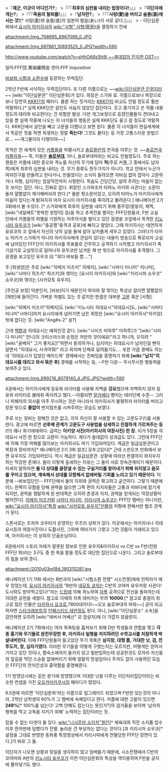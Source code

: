 >『'''제군, 이곳이 어디인가?'''』
>『『『'''최후의 심판을 내리는 법정이다!'''』』』
>『'''이단자에게는?'''』
>『『『'''죽음의 철퇴를!'''』』』
>『'''남자란?'''』
>『『『'''사랑(愛)을 버리고 슬픔(哀)에 사는 것!'''[* 사랑(愛)와 슬픔(哀)의 일본어 발음(あい)이 서로 같다.]』』』
> - 이단심문회에서 [[요시이 아키히사]]의 [[wiki:"사형" 사형(死刑)]]을 결정하기 전에

attachment:/img_708695_8967099_0.JPG

attachment:/img_697861_10893525_0.JPG?width=590

[[http://www.youtube.com/watch?v=sHhOA9zSh9I ~~쓸데없이 진지한 OST~~]]

일어:FFF団 異端審問会
영어:FFF Inquisition

[[바보와 시험과 소환수]]에 등장하는 무력집단.

2학년 F반에 서식하는 무력집단이다. 또 다른 이름으로는 ~~[[wiki:이단심문관 인퀴지터]]~~ [wiki:"이단심문관" 이단심문회]가 있다. 회장은 스가와 료. 이름으로보나 복장으로보나 당연히 [[KKK]]단의 패러디. 물론 하는 짓거리는 [[KKK]]단이 비교도 안될 정도로 훨씬 악랄하다.[* 실제 KKK단은 살인도 서슴치 않았던 집단이다. 웃고 즐기자고 쓴 작품 내용정도의 테러와 비교한다는 건 위험한 발상. 다만 개그보정으로 등장인물들이 견뎌내고 있을 뿐 실제 작중에 나오는 이 녀석들의 행동은 실제 KKK단도 울고 갈 정도로 악랄하다. KKK단에서 살인을 빼고 고문을 더했다고 보면 된다. 물론 이 녀석들이 현실세계에서 똑같은 짓을 하면 희생자는 정말 '''죽는다!''' 그것도 불타는 등 가장 고통스러운 방법으로... ~~개그물이라 다행이야~~]

목적은 전 세계의 모든 [[커플]]들을 파멸시키고 [[솔로]]들만의 천국을 이루는 것. ~~[[솔로천국 커플지옥]]~~ 즉, 이들은 '''[[솔로부대]]''', 아니, 솔로부대따위는 비교도 안될정도다. 주로 하는 행동은 커플에 대한 증오와 격노를 자신의 무기에 담아 '''적'''(주로 커플,그 중에서도 남자쪽)에게 최후의 심판을 내리는 것. 무기 종류도 한두가지가 아니다. 학교 안에서 누군가 여자친구를 만들려고 한다거나, 만들었다는 소식이 들려오면 자비심 없이 잡아다 고문하거나 처형, 심지어는 암살작전까지 시행한다. 목숨도 간당간당, 살려 주려는 마음이 없는 듯 보이는 집단. 아니, 진짜로 없다. 회장인 스가와조차 타마노 마키와 사귄다는 소문이 돌자 얄짤없이 제거해버리려 한다.[* 물론 헛소문이었고, 오히려 타마노가 아키히사에게 마음이 있다는게 밝혀지자 마자 요시이 아키히사를 죽이려고 몰려온다.] 애니메이션 2기 3화에서 볼 수있다. [* 스가와에게 최후의 심판을 내리기 위해 중무장(몽둥이, 채찍, [wiki:"네일배트"못박힌 방망이] 등)을 하고 추격전을 벌이는 FFF단원들과, F반 교실 안에서 커플들의 파멸을 기원하는 저주의식을 벌이고 있던 광경을 코앞에서 목격한 [[키노시타 유우코]]가 [wiki:"충공깽"충격과 공포]에 빠지고 말았다. 그때 아키히사는 태연하게 유유코의 코 앞에서 자신의 낫의 날을 돌에 갈아 날카롭게 세우고 있었다. 그러다가 타마노 마키가 스가와가 아니라 아키히사에게 관심이 있다는 내용이 방송으로 폭로되자 교실에 남아있던 FFF단이 아키히사를 목표물로 간주하고 공격하기 시작했고 아키히사가 죽기살기로 교실밖으로 달아나자 유우코만 남겨둔 채 반 밖으로 아키히사를 추격했다. 그 광경을 보고있던 유우코 曰 "죄다 바보들 뿐…."]

주 [희생양]은 주로 [wiki:"히메지 미즈키" 히메지], [wiki:"시마다 미나미" 미나미], [wiki:"시마다 하즈키" 하즈키]와 엮이는 [요시이 아키히사]와 [wiki:"키리시마 쇼우코" 쇼우코]와 엮이는 [사카모토 유우지].

[주인공 보정] 덕분인지, [바보]이기 때문인지 여자와 잘 엮이는 특성상 걸리면 얄짤없이 [재판]에 들어간다. 가벼운 처벌도 있는 것 같지만 판결은 대부분 [[고문]] 혹은 [사형].

[wiki:"히메지 미즈키"히메지]도 [wiki:"키노시타 히데요시"히데요시]도, [wiki:"시마다 미나미"시마다]마저 요시이에게 넘어가면 남은 희망은 [wiki:"요시이 아키히사"아키양]밖에 없다는 듯. [wiki:"Ang#s-2" 응?]


{{{#!html
<script type="text/javascript" src="http://ext.nicovideo.jp/thumb_watch/sm9185472"></script><noscript><a href="http://www.nicovideo.jp/watch/sm9185472">【クリスマス特別映像】バカとテストと召喚獣</a></noscript>
}}}

근데 [[백합]]과 히데요시는 예외인것 같다. [wiki:"시미즈 미하루" 미하루]가 "[wiki:"시마다 미나미" 언니]의 크리스마스와 순정은 저만의 것이에요!"라고 하니까, 오히려 "[wiki:"골베자" 그거 좋지요]!"하면서 동의하거나, 심지어는 히데요시가 남자인걸 뻔히 알면서 "히데요시, 사귀어줘!" 라고 외치며 단체로 달려들기도.... 또한 가끔 경매도 하는데 '히데요시가 입었던 메이드복' 경매에서는 진짜임을 증명하기 위해 '''[wiki:"납치"히데요시를 데리고 와서 묶은 후]''' 경매를 시작하는 등, --F반 다운-- 무시무시한 행동력을 보여주고 있다.

attachment:/img_699216_8079140_4.JPG.JPG?width=590

4권에서는 아키히사에게 등유와 라이터를 사용해 자백을 '''강요'''했으며 자백하지 않자 등유와 라이터로 불태워 죽이려고 했다.--이쯤되면 [[알카에다]] 뺨치는 테러단체 수준-- 그러나 피해자의 의사를 아주 무시하는 것은 아니라서 아키히사가 불평하자 라이터를 버리고 창문 밖으로 '''줄없이''' 번지점프를 시켜주려는 모습도 보였다. 

주로 쓰는 장비는 정해진 것은 없고, 각자 자신이 잘 사용할 수 있는 고문도구(!)를 사용한다. 광고에 따르면 '''선후배 관계가 고문도구 사용법을 상세하고 친절하게 가르쳐주는 등'''(!!!) 꽤나 화기애애하다. 급여는 '''아키양 사진(아키히사의 여장사진) 한 장.''' 이거 5장을 히데요시 사진 한 장으로 교환이 가능하다. 게다가 쓸데없이 성과급도 있다. 그런데 FFF단에 의해 가장 피해를 많이보는 아키히사도 여기 가입되어있다. 계급은 일급심문관이고 복장과 장비까지[* 애니메이션 2기 3화 참조] 갖추고있다[* 근데 스핀오프 만화에서 보면 유우지도 가입되어있다. 역시 계급은 일급심문관. 상황에 따라선 판결까지 좌지우지하는 막강한 존재다. 둘이 이렇게 출세하는 이유는 그 둘이 서로 앙숙관계이기 때문이다. 자세히 말하자면 '''둘 다 상대를 끝장낼 수 있는 구실거리를 찾아내기 위해 쉬지않고 음모를 꾸미고 있으며, 계속해서 상대를 모함해서 없애버릴 기회를 노리고 있기 때문이다'''. 덕분에 --바보집단인-- FFF단에서 둘의 지위와 권력은 확고하고 굳건하다. 그렇기 때문에 어느 한쪽이 모함을 당해 권력을 잃으면 그쪽 편의 지지자들은 고통과 피바다에 잠기게 되지만, 권력을 쟁탈하게 된 반대쪽은 오히려 존경과 지지, 권력을 얻게되는 막장상황이 벌어진다]. [[히메지 미즈키]]와 [[시마다 미나미]], [[키리시마 쇼우코]]는 FFF단 멤버는 아니지만, [[wiki:"요시이 아키히사"특정]] [[wiki:"사카모토 유우지"인물]]의 처형에 한해서만 협조 관계가 된다. 

스폰서로는 츠치야 코우타가 운영하는 무츠리 상회가 있다. 이곳에서는 아키히사나 히데요시등의 여장사진이나 도촬사진, 그외에 여러가지 그렇고 그런 것들이 거래되고 있으며, 아키히사는 이 상회의 단골손님이다.

8권에서의 스토리 자체가 잘못된 정보로 인한 유우지&아키히사 vs C반 vs F반(전원 FFF단 화)라는 3구도 중 한 축을 맡을 정도로 대단한 집단으로 나온다. 그리고 솔로부대의 힘을 보여 준다.

attachment:/2010y03m18d_190310281.jpg

애니메이션 1기 11화 에서는 B반과의 [wiki:"시험소환 전쟁" 시소전쟁]때에 전력차가 매우 컸었는데, [[요시이 아키히사]]의 "B반의 [[네모토 쿄지]]는 C반의 코야마 유우카랑 사귄다! 도시락도 받아먹고있다!"라는 [[드립]]에 의해 격노하여 [[자폭]] 공격으로 전선을 돌파하는데 지대한 공헌을 세웠다. 참고로 이때의 자폭 데미지는 무려 '''10000'''.[* 참고로 총점이 최고로 많은 인물은 [[타카하시 요코]]로,7800대이다!~~오오 솔로부대의 파워~~]  굳이 비교 하자면 [[스타크래프트]]의 [[인페스티드 테란]]정도 된다. 아니, [wiki:"이단심문소" 소속]을 감안하면 오히려 [wiki:"에버서 어쌔신" 모 암살자]에 더 가깝지 않을련지.

애니메이션 2기 7화에서는 여자 목욕탕을 훔쳐보기 위해 D반 학생들과 연합을 맺고 '''각종 흉기와 무기들로 완전무장한 후, 아키히사 일행을 저지하려던 수학교사를 처참하게 박살내버린다'''. 이때 FFF단원들이 들고있던 무기 목록은 '''삼지창, 대형 톱, 거대한 낫, 검, 전투도끼, 창, 십자가였다'''. 이러한 무기들을 어떻게 구했는지는 모르지만, 어떻게든 얻어서 가지고 있던 것이나, 합숙소에까지 들키지 않고 밀반입하는데 성공한것도 모자라 자신들의 앞길을 막던 스승을 없애버리기 위해 일말의 망설임이나 주저도 없이 사용하던 모습은 FFF단의 먼치킨성과 흉악함을 증명해준다.

1기 방영당시에는 같은 분기에 방영했으며 거대한 낫을 다루는 이단처리집단이라는 비슷한 컨셉을 가진 [[오오카미카쿠시]]의 패러디가 많았다.

9.5권에 따르면 '이단심문회'라는 이름으로 업그레이드 되었으며 F반만 있는것이 아니라, 2학년 남학생의 60%가 그 멤버에 속해있다고 한다. 커플에 대한 고발이 있으면 '''249%'''[* 100%를 넘는다! 고백 안해도 잡는다는 뜻인가?]의 검거율을 보이며 '남자의 행복을 막고 고독을 지키기 위해' 노력하는 집단이라는 듯.

잡을 수 없는 타겟이 둘 있다. [[wiki:"니시무라 소이치"철인]][* 체육대회 직전 소지품 압수 이후 한꺼번에 덤볐다가 전멸. 놀라운 건 부상자는 없다는 것이다.]과 키리시마 쇼우코[* 설정을 그대로 반영한 동화풍 특정영상에서 키리시마에게 전멸당한 FFF단 장면이 있다.]가 바로 그 둘.

이단자가 나오면 상황과 뒷일을 생각하지 않고 덤벼들기 때문에, 시소전쟁에서 C반의 코야마와 A반의 [[키노시타 유우코]]가 이런 이단심문회의 특성을 역이용하여 F반을 궁지에 몰아넣기도 했다. 
